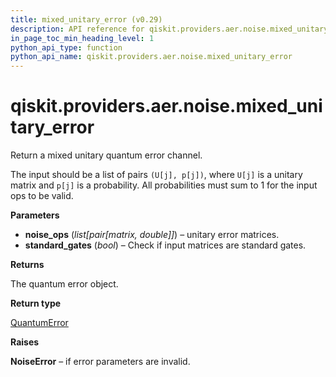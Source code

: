 ```yaml
---
title: mixed_unitary_error (v0.29)
description: API reference for qiskit.providers.aer.noise.mixed_unitary_error in qiskit v0.29
in_page_toc_min_heading_level: 1
python_api_type: function
python_api_name: qiskit.providers.aer.noise.mixed_unitary_error
---
```


<span id="qiskit-providers-aer-noise-mixed-unitary-error" />

# qiskit.providers.aer.noise.mixed\_unitary\_error

<Function id="qiskit.providers.aer.noise.mixed_unitary_error" isDedicatedPage={true} github="https://github.com/qiskit/qiskit-aer/tree/stable/0.8/qiskit/providers/aer/noise/errors/standard_errors.py" signature="mixed_unitary_error(noise_ops, standard_gates=True)">
  Return a mixed unitary quantum error channel.

  The input should be a list of pairs `(U[j], p[j])`, where `U[j]` is a unitary matrix and `p[j]` is a probability. All probabilities must sum to 1 for the input ops to be valid.

  **Parameters**

  *   **noise\_ops** (*list\[pair\[matrix, double]]*) – unitary error matrices.
  *   **standard\_gates** (*bool*) – Check if input matrices are standard gates.

  **Returns**

  The quantum error object.

  **Return type**

  [QuantumError](qiskit.providers.aer.noise.QuantumError "qiskit.providers.aer.noise.QuantumError")

  **Raises**

  **NoiseError** – if error parameters are invalid.
</Function>

